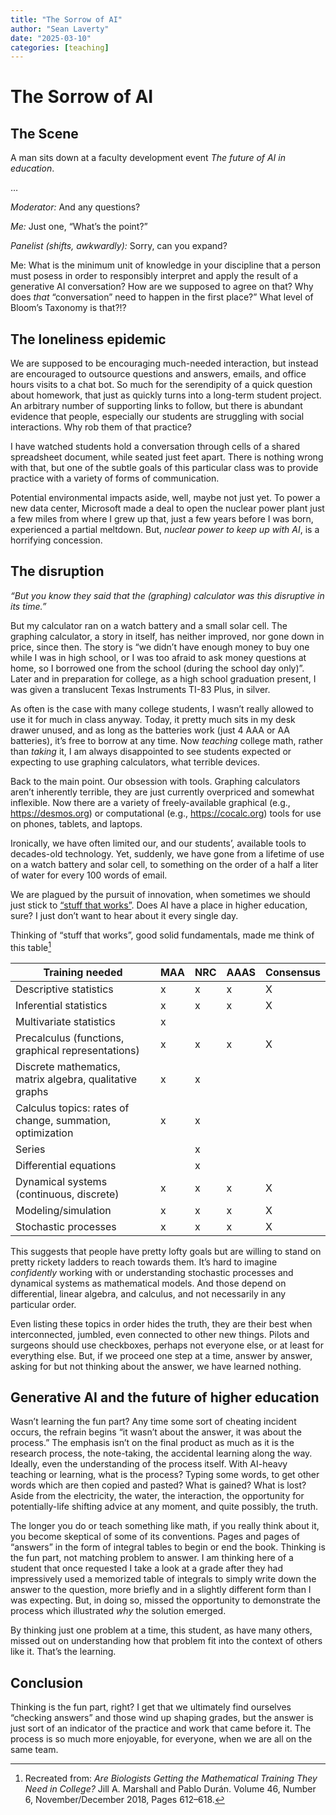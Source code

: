 ```yaml
---
title: "The Sorrow of AI"
author: "Sean Laverty"
date: "2025-03-10"
categories: [teaching]
---
```


# The Sorrow of AI

## The Scene

A man sits down at a faculty development event *The future of AI in education*. 

...

*Moderator:* And any questions?

*Me:* Just one, "What's the point?"

*Panelist (shifts, awkwardly):* Sorry, can you expand?

Me: What is the minimum unit of knowledge in your discipline that a person must posess in order to responsibly interpret and apply the result of a generative AI conversation? How are we supposed to agree on that? Why does *that* "conversation" need to happen in the first place?" What level of Bloom's Taxonomy is that?!?

## The loneliness epidemic

We are supposed to be encouraging much-needed interaction, but instead are encouraged to outsource questions and answers, emails, and office hours visits to a chat bot. So much for the serendipity of a quick question about homework, that just as quickly turns into a long-term student project.  An arbitrary number of supporting links to follow, but there is abundant evidence that people, especially our students are struggling with social interactions. Why rob them of that practice?

I have watched students hold a conversation through cells of a shared spreadsheet document, while seated just feet apart.  There is nothing wrong with that, but one of the subtle goals of this particular class was to provide practice with a variety of forms of communication.

Potential environmental impacts aside, well, maybe not just yet. To power a new data center, Microsoft made a deal to open the nuclear power plant just a few miles from where I grew up that, just a few years before I was born, experienced a partial meltdown. But, *nuclear power to keep up with AI*, is a horrifying concession.

## The disruption

*"But you know they said that the (graphing) calculator was this disruptive in its time."*

But my calculator ran on a watch battery and a small solar cell.  The graphing calculator, a story in itself, has neither improved, nor gone down in price, since then.  The story is "we didn't have enough money to buy one while I was in high school, or I was too afraid to ask money questions at home, so I borrowed one from the school (during the school day only)". Later and in preparation for college, as a high school graduation present, I was given a translucent Texas Instruments TI-83 Plus, in silver.

As often is the case with many college students, I wasn't really allowed to use it for much in class anyway.  Today, it pretty much sits in my desk drawer unused, and as long as the batteries work (just 4 AAA or AA batteries), it's free to borrow at any time. Now *teaching* college math, rather than *taking* it, I am always disappointed to see students expected or expecting to use graphing calculators, what terrible devices.

Back to the main point. Our obsession with tools.  Graphing calculators aren't inherently terrible, they are just currently overpriced and somewhat inflexible.  Now there are a variety of freely-available graphical (e.g., <https://desmos.org>) or computational (e.g., <https://cocalc.org>) tools for use on phones, tablets, and laptops.  

Ironically, we have often limited our, and our students', available tools to decades-old technology. Yet, suddenly, we have gone from a lifetime of use on a watch battery and solar cell, to something on the order of a half a liter of water for every 100 words of email.

We are plagued by the pursuit of innovation, when sometimes we should just stick to ["stuff that works"](<https://www.youtube.com/watch?v=2mprD2MN5vo>). Does AI have a place in higher education, sure? I just don't want to hear about it every single day.

Thinking of "stuff that works", good solid fundamentals, made me think of this table^[Recreated from: _Are Biologists Getting the Mathematical Training They Need in College?_ 
Jill A. Marshall and Pablo Durán. Volume 46, Number 6, November/December 2018, Pages 612–618.]

|Training needed | MAA | NRC | AAAS | Consensus |
| --- | --- | --- | --- | --- |
|Descriptive statistics | x | x | x | X |
|Inferential statistics | x | x | x | X |
|Multivariate statistics | x |  |  |  |
|Precalculus (functions, graphical representations) | x | x | x | X |
|Discrete mathematics, matrix algebra, qualitative graphs | x | x | | |
|Calculus topics: rates of change, summation, optimization | x | x | | |
|Series | | x | | |
|Differential equations | | x | | |
|Dynamical systems (continuous, discrete) | x | x | x | X |
|Modeling/simulation | x | x | x | X |
|Stochastic processes | x | x | x | X |

This suggests that people have pretty lofty goals but are willing to stand on pretty rickety ladders to reach towards them.  It's hard to imagine *confidently* working with or understanding stochastic processes and dynamical systems as mathematical models.  And those depend on differential, linear algebra, and calculus, and not necessarily in any particular order.

Even listing these topics in order hides the truth, they are their best when interconnected, jumbled, even connected to other new things.  Pilots and surgeons should use checkboxes, perhaps not everyone else, or at least for everything else. But, if we proceed one step at a time, answer by answer, asking for but not thinking about the answer, we have learned nothing.

## Generative AI and the future of higher education

Wasn't learning the fun part? Any time some sort of cheating incident occurs, the refrain begins "it wasn't about the answer, it was about the process."  The emphasis isn't on the final product as much as it is the research process, the note-taking, the accidental learning along the way.  Ideally, even the understanding of the process itself. With AI-heavy teaching or learning, what is the process? Typing some words, to get other words which are then copied and pasted? What is gained? What is lost? Aside from the electricity, the water, the interaction, the opportunity for potentially-life shifting advice at any moment, and quite possibly, the truth.

The longer you do or teach something like math, if you really think about it, you become skeptical of some of its conventions.  Pages and pages of "answers" in the form of integral tables to begin or end the book.  Thinking is the fun part, not matching problem to answer. I am thinking here of a student that once requested I take a look at a grade after they had impressively used a memorized table of integrals to simply write down the answer to the question, more briefly and in a slightly different form than I was expecting. But, in doing so, missed the opportunity to demonstrate the process which illustrated _why_ the solution emerged.

By thinking just one problem at a time, this student, as have many others, missed out on understanding how that problem fit into the context of others like it. That's the learning.

## Conclusion

Thinking is the fun part, right? I get that we ultimately find ourselves "checking answers" and those wind up shaping grades, but the answer is just sort of an indicator of the practice and work that came before it. The process is so much more enjoyable, for everyone, when we are all on the same team.

